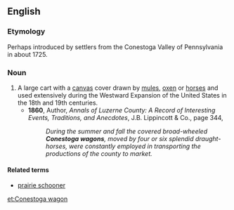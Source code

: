 ==English==
{{wikipedia}}

===Etymology===
Perhaps introduced by settlers from the Conestoga Valley of Pennsylvania in about 1725.

===Noun===
{{en-noun}}

# A large cart with a [[canvas]] cover drawn by [[mules]], [[oxen]] or [[horses]] and used extensively during the Westward Expansion of the United States in the 18th and 19th centuries.
#* '''1860''', Author, ''Annals of Luzerne County: A Record of Interesting Events, Traditions, and Anecdotes'', J.B. Lippincott & Co., page 344,
#*: ''During the summer and fall the covered broad-wheeled '''Conestoga wagons''', moved by four or six splendid draught-horses, were constantly employed in transporting the productions of the county to market.''

====Related terms====
* [[prairie schooner]]

[[et:Conestoga wagon]]